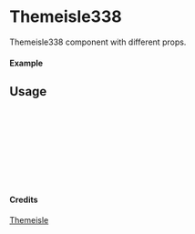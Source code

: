 
<Meta of={Themeisle338} title="Themeisle/Themeisle338" />

# Themeisle338

Themeisle338 component with different props.

#### Example

<Canvas of={Themeisle338.Primary} />

## Usage

```ts
import { Themeisle338 } from "yadl-ui";

const Example = () => {
  return (
      <Themeisle338 />
  );
};

export default Example;
```

#### Credits
[Themeisle](https://themeisle.com/illustrations)
